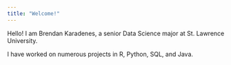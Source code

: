 ```yaml
---
title: "Welcome!"
---
```


Hello! I am Brendan Karadenes, a senior Data Science major at St. Lawrence University.

I have worked on numerous projects in R, Python, SQL, and Java. 


